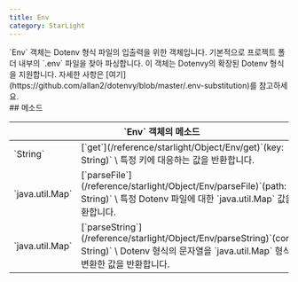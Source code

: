 ```yaml
---
title: Env
category: StarLight
---
```


<Section>
  `Env` 객체는 Dotenv 형식 파일의 입출력을 위한 객체입니다. 기본적으로 프로젝트 폴더 내부의 `.env` 파일을 찾아 파싱합니다.
  이 객체는 Dotenvy의 확장된 Dotenv 형식을 지원합니다. 자세한 사항은 [여기](https://github.com/allan2/dotenvy/blob/master/.env-substitution)를
  참고하세요.
</Section>
<Section>
  ## 메소드

  <Table>
    <Thead>
      <Tr>
        <Th colSpan="2">`Env` 객체의 메소드</Th>
      </Tr>
    </Thead>
    <Tbody>
      <Tr>
        <Td><span>`String`</span></Td>
        <Td>
          [`get`](/reference/starlight/Object/Env/get)`(key: String)` \
          특정 키에 대응하는 값을 반환합니다.
        </Td>
      </Tr>
      <Tr>
        <Td><span>`java.util.Map<String, String>`</span></Td>
        <Td>
          [`parseFile`](/reference/starlight/Object/Env/parseFile)`(path: String)` \
          특정 Dotenv 파일에 대한 `java.util.Map<String, String>` 값을 반환합니다.
        </Td>
      </Tr>
      <Tr>
        <Td><span>`java.util.Map<String, String>`</span></Td>
        <Td>
          [`parseString`](/reference/starlight/Object/Env/parseString)`(content: String)` \
          Dotenv 형식의 문자열을 `java.util.Map<String, String>` 형식으로 변환한 값을 반환합니다.
        </Td>
      </Tr>
    </Tbody>
  </Table>
</Section>